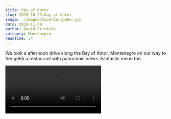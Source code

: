 ```yaml
---
title: Bay of Kotor
slug: 2018-10-23-bay-of-kotor
image: ./images/CoverVerige65.jpg
date: 2018-11-30
author: David Erickson
category: Montenegro
readTime: 34
---
```



We took a afternoon drive along the Bay of Kotor, Montenegro on our way to Verige65 a restaurant with panoramic views. Fantastic menu too.



<Video src="https://youtube.com/embed/FrhXHXZLMts" title="Bay of Kotor"/>

